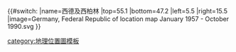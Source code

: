 {{#switch:{{{1}}}
|name=西德及西柏林
|top=55.1
|bottom=47.2
|left=5.5
|right=15.5
|image=Germany, Federal Republic of location map January 1957 - October 1990.svg
}}<noinclude>
{{Location map/Info}}

[[category:地理位置圖模板]]
</noinclude>
